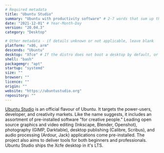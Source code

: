```yaml
---
# Required metadata
title: "Ubuntu Studio"
summary: "Ubuntu with productivity software" # 2-7 words that sum up the distribution
date: "2021-12-01" # Year-Month-Day
version: "20.04.3"
category: "Desktop"

# Other metadata - if details unknown or not applicable, leave blank
platform: "x86, arm"
descends: "Ubuntu"
desktop: "Xfce" # If the distro does not boot a desktop by default, or doesn't ship one, leave 'desktop' blank
shell: "bash"
packagemgr: "apt"
startup: "systemd"
size: ""
browser: ""
licence: ""
origin: ""
website: "https://ubuntustudio.org"
repository: ""
---
```


[Ubuntu Studio](https://ubuntustudio.org) is an official flavour of Ubuntu. It targets the power-users, developer, and creativity markets. Like the name suggests, it includes an assortment of pre-installed software "for creative people." Leading open source graphics and video editing (Inkscape, Blender, Openshot), photography (GIMP, Darktable), desktop publishing (Calibre, Scribus), and audio processing (Ardour, Jack) applications come pre-installed. The project also aims to deliver tools for both beginners and professionals. Ubuntu Studio ships the Xcfe desktop in it's LTS.
